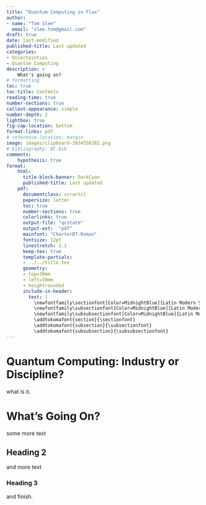 ```yaml
---
title: "Quantum Computing in Flux"
author: 
- name: "Tom Slee"
  email: "slee.tom@gmail.com"
draft: true
date: last-modified
published-title: Last updated
categories:
- Uncertainties
- Quantum Computing
description: >
    What's going on?
# formatting
toc: true
toc-title: Contents
reading-time: true
number-sections: true
callout-appearance: simple
number-depth: 2
lightbox: true
fig-cap-location: bottom
format-links: pdf
# reference-location: margin
image: images/clipboard-3934556282.png
# bibliography: QC.bib
comments:
    hypothesis: true
format:
    html:
      title-block-banner: DarkCyan
      published-title: Last updated
    pdf: 
      documentclass: scrartcl
      papersize: letter
      toc: true
      number-sections: true
      colorlinks: true
      output-file: "qcstate"
      output-ext:  "pdf"
      mainfont: "CharterBT-Roman"
      fontsize: 12pt
      linestretch: 1.1
      keep-tex: true  
      template-partials:
      - ../../title.tex
      geometry:
      - top=30mm
      - left=30mm
      - heightrounded
      include-in-header:
        text: |
          \newfontfamily\sectionfont[Color=MidnightBlue]{Latin Modern Sans}
          \newfontfamily\subsectionfont[Color=MidnightBlue]{Latin Modern Sans}
          \newfontfamily\subsubsectionfont[Color=MidnightBlue]{Latin Modern Sans}
          \addtokomafont{section}{\sectionfont}
          \addtokomafont{subsection}{\subsectionfont}
          \addtokomafont{subsubsection}{\subsubsectionfont}
---
```


# Quantum Computing: Industry or Discipline?

what is it.

# What's Going On?

some more text

## Heading 2

and more text

### Heading 3

and finish.
